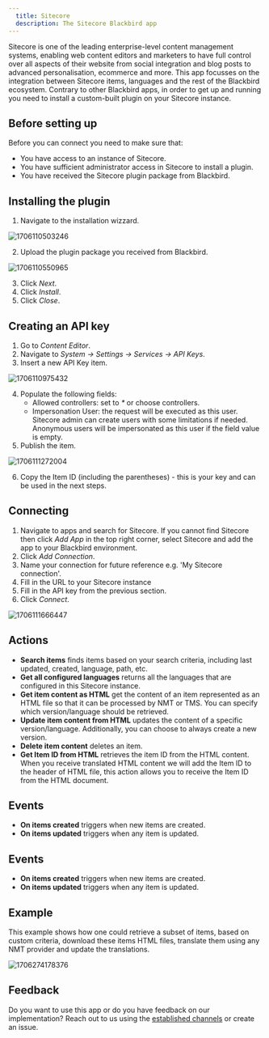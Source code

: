 ```yaml
---
  title: Sitecore
  description: The Sitecore Blackbird app
---
```


<LinkCard title="View on Github" target="_blank" href="https://github.com/bb-io/Sitecore" icon="github" />

Sitecore is one of the leading enterprise-level content management systems, enabling web content editors and marketers to have full control over all aspects of their website from social integration and blog posts to advanced personalisation, ecommerce and more. This app focusses on the integration between Sitecore items, languages and the rest of the Blackbird ecosystem. Contrary to other Blackbird apps, in order to get up and running you need to install a custom-built plugin on your Sitecore instance.

## Before setting up

Before you can connect you need to make sure that:

- You have access to an instance of Sitecore.
- You have sufficient administrator access in Sitecore to install a plugin.
- You have received the Sitecore plugin package from Blackbird.

## Installing the plugin

1. Navigate to the installation wizzard.

![1706110503246](https://raw.githubusercontent.com/bb-io/Sitecore/main/image/README/1706110503246.png)

2. Upload the plugin package you received from Blackbird.

![1706110550965](https://raw.githubusercontent.com/bb-io/Sitecore/main/image/README/1706110550965.png)

3. Click _Next_.
4. Click _Install_.
5. Click _Close_.

## Creating an API key

1. Go to _Content Editor_.
2. Navigate to _System -> Settings -> Services -> API Keys_.
3. Insert a new API Key item.

![1706110975432](https://raw.githubusercontent.com/bb-io/Sitecore/main/image/README/1706110975432.png)

4. Populate the following fields:
   - Allowed controllers: set to _\*_ or choose controllers.
   - Impersonation User: the request will be executed as this user. Sitecore admin can create users with some limitations if needed. Anonymous users will be impersonated as this user if the field value is empty.
5. Publish the item.

![1706111272004](https://raw.githubusercontent.com/bb-io/Sitecore/main/image/README/1706111272004.png)

6. Copy the Item ID (including the parentheses) - this is your key and can be used in the next steps.

## Connecting

1. Navigate to apps and search for Sitecore. If you cannot find Sitecore then click _Add App_ in the top right corner, select Sitecore and add the app to your Blackbird environment.
2. Click _Add Connection_.
3. Name your connection for future reference e.g. 'My Sitecore connection'.
4. Fill in the URL to your Sitecore instance
5. Fill in the API key from the previous section.
6. Click _Connect_.

![1706111666447](https://raw.githubusercontent.com/bb-io/Sitecore/main/image/README/1706111666447.png)

## Actions

- **Search items** finds items based on your search criteria, including last updated, created, language, path, etc.
- **Get all configured languages** returns all the languages that are configured in this Sitecore instance.
- **Get item content as HTML** get the content of an item represented as an HTML file so that it can be processed by NMT or TMS. You can specify which version/language should be retrieved.
- **Update item content from HTML** updates the content of a specific version/language. Additionally, you can choose to always create a new version.
- **Delete item content** deletes an item.
- **Get Item ID from HTML** retrieves the item ID from the HTML content. When you receive translated HTML content we will add the Item ID to the header of HTML file, this action allows you to receive the Item ID from the HTML document.

## Events

- **On items created** triggers when new items are created.
- **On items updated** triggers when any item is updated.

## Events

- **On items created** triggers when new items are created.
- **On items updated** triggers when any item is updated.

## Example

This example shows how one could retrieve a subset of items, based on custom criteria, download these items HTML files, translate them using any NMT provider and update the translations.

![1706274178376](https://raw.githubusercontent.com/bb-io/Sitecore/main/image/README/1706274178376.png)

## Feedback

Do you want to use this app or do you have feedback on our implementation? Reach out to us using the [established channels](https://www.blackbird.io/) or create an issue.

